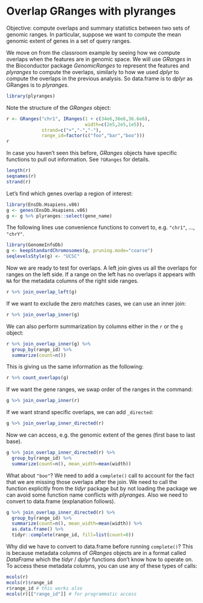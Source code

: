 # Overlap GRanges with plyranges

Objective: compute overlaps and summary statistics between two sets of
genomic ranges. In particular, suppose we want to compute the mean
genomic extent of genes in a set of query ranges.

We move on from the classroom example by seeing how we compute
overlaps when the features are in genomic space. We will use *GRanges*
in the Bioconductor package *GenomicRanges* to represent the features
and *plyranges* to compute the overlaps, similarly to how we used
*dplyr* to compute the overlaps in the previous analysis. So
data.frame is to *dplyr* as GRanges is to *plyranges*.

```r
library(plyranges)
```

Note the structure of the *GRanges* object:

```r
r <- GRanges("chr1", IRanges(1 + c(34e6,36e6,36.6e6),
                             width=c(2e5,2e5,1e5)),
             strand=c("+","-","-"),
             range_id=factor(c("foo","bar","boo")))
r
```

In case you haven't seen this before, *GRanges* objects have specific
functions to pull out information. See `?GRanges` for details.

```r
length(r)
seqnames(r)
strand(r)
```

Let's find which genes overlap a region of interest:

```r
library(EnsDb.Hsapiens.v86)
g <- genes(EnsDb.Hsapiens.v86)
g <- g %>% plyranges::select(gene_name)
```

The following lines use convenience functions to convert to,
e.g. `"chr1"`, ..., `"chrY"`.

```r
library(GenomeInfoDb)
g <- keepStandardChromosomes(g, pruning.mode="coarse")
seqlevelsStyle(g) <- "UCSC"
```

Now we are ready to test for overlaps. A left join gives us all the
overlaps for ranges on the left side. If a range on the left has
no overlaps it appears with `NA` for the metadata columns of the right
side ranges.

```r
r %>% join_overlap_left(g)
```

If we want to exclude the zero matches cases, we can use an inner
join:

```r
r %>% join_overlap_inner(g)
```

We can also perform summarization by columns either in the `r` or the
`g` object:

```r
r %>% join_overlap_inner(g) %>%
  group_by(range_id) %>%
  summarize(count=n())
```

This is giving us the same information as the following:

```r
r %>% count_overlaps(g)
```

If we want the gene ranges, we swap order of the ranges in the
command:

```r
g %>% join_overlap_inner(r)
```

If we want strand specific overlaps, we can add `_directed`:

```r
g %>% join_overlap_inner_directed(r)
```

Now we can access, e.g. the genomic extent of the genes (first base to
last base).

```r
g %>% join_overlap_inner_directed(r) %>%
  group_by(range_id) %>%
  summarize(count=n(), mean_width=mean(width))
```

What about `"boo"`? We need to add a `complete()` call to account for
the fact that we are missing those overlaps after the join. We need to
call the function explicitly from the *tidyr* package but by not
loading the package we can avoid some function name conflicts with
*plyranges*. Also we need to convert to data.frame (explanation
follows).

```r
g %>% join_overlap_inner_directed(r) %>%
  group_by(range_id) %>%
  summarize(count=n(), mean_width=mean(width)) %>%
  as.data.frame() %>%
  tidyr::complete(range_id, fill=list(count=0))
```

Why did we have to convert to data.frame before running `complete()`?
This is because metadata columns of *GRanges* objects are in a format
called *DataFrame* which the *tidyr* / *dplyr* functions don't know
how to operate on. To access these metadata columns, you can use any
of these types of calls:

```r
mcols(r)
mcols(r)$range_id
r$range_id # this works also
mcols(r)[["range_id"]] # for programmatic access
```
